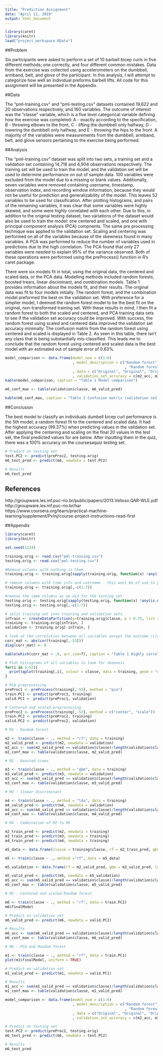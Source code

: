 ---
title: "Prediction Assignment"
date: "April 11, 2019"
output: html_document
---

```{r, include=FALSE}
library(caret)
library(knitr)
load("project_workspace.RData")
```

##Problem

Six participants were asked to perform a set of 10 barbell bicep curls in five different methods; one correctly, and four different common mistakes.  Data from the exercise was collected using accelerometers on the dumbbell, armband, belt, and glove of the participant.  In this analysis, I will attempt to categorize how well an individual preforms barbell lifts.  All code for this assignment will be presented in the Appendix.

##Data

The "pml-training.csv" and "pml-testing.csv" datasets contained 19,622 and 20 observations respectively, and 160 variables.  The outcome of interest was the "classe" variable, which is a five level categorical variable defining how the exercise was completed: A - exactly according to the specification, B - throwing elbows to the front, C - lifting the dumbbell only halfway, D - lowering the dumbbell only halfway, and E - throwing the hips to the front.  A majority of the variables were measurements from the dumbbell, armband, belt, and glove sensors pertaining to the exercise being performed.  

##Analysis

The "pml-training.csv" dataset was split into two sets, a training set and a validation set containing 14,718 and 4,904 observations respectively.  The training set will be used to train the model, and the validation set will be used to determine performance on out of sample data.
100 variables were excluded from the model due to a missing or blank values.  Additionally, seven variables were removed containing username, timestamp, observation index, and recording window information, because they would not be useful for prediction and generalizability of the model.  This leaves 52 variables to be used for classification. 
After plotting histograms, and pairs of the remaining variables, it was clear that some variables were highly skewed, and some were highly correlated with each other.  Due to this, in addition to the original testing dataset, two variations of the dataset would also be used to train the model: one centered and scaled, and one with principal component analysis (PCA) compnents.  The same pre processing technique was applied to the validation set.  Scaling and centering was performed on all of the variables because of the skewness found in many variables.  A PCA was performed to reduce the number of variables used in predictions due to the high correlation.  The PCA found that only 27 variables were needed to explain 95% of the variance observed.  Both of these operations were performed using the preProcess() function in R's caret package.  

There were six models fit in total, using the original data, the centered and scaled data, or the PCA data.  Modelling methods included random forests, boosted trears, linear disciminant, and combination models.  Table 1 provides information about the models fit, and their results.  The original data was fit to four models initially.  The random forest, and the combination model preformed the best on the validation set.  With preference for a simplier model, I deemed the random forest model to be the best fit on the original, non-transformed training set.  With these results in mind, I then fit a random forest to both the scaled and centered, and PCA training data sets to see if the validation set accuracy could be improved.  With success, the random forest using scaled and centered data improved the validation set accuracy minimally.  The confusion matrix from the random forest using centered and scaled is displayed in Table 2.  As seen in this table, there isn't any class that is being substantially mis-classified. This leads me to conclude that the random forest using centered and scaled data is the best model with an estimated out of sample error of 0.63%.  

```{r, echo=FALSE}

model_comparison <- data.frame(model_num = c(1:6)
                               , model_description = c("Random forest", "Boosted trees", "Linear discriminant", "Combination (M1, M2, M3)"
                                                       , "Random forest", "Random forest")
                               , data = c("Original", "Original", "Original", "Original", "Scaled and centered", "PCA")
                               , validation_set_accuracy = c(m2_acc, m3_acc, m4_acc, m5_acc, m6_acc, m1_acc))
kable(model_comparison, caption = "Table 1 Model comparison")
```

```{r, echo=FALSE}
m6_conf_max <- table(validation$classe, m6_valid_pred)

kable(m6_conf_max, caption = "Table 2 Confusion matrix (validation set)")
```

##Conclusion

The best model to classify an individuals dumbell bicep curl performance is the 5th  model; a random forest fit to the centered and scaled data.  It had the highest accuracy (99.37%) when predicting values in the validation set.  After applying the centering and scaling on the final 20 values in the test set, the final predicted values for are below.  After inputting them in the quiz, there was a 100% accuracy on the coursesaquiz testing set.

```{r, echo = FALSE}
# Predict on testing set
test.PC2 <- predict(preProc2, testing.orig)
m6_test_pred <- predict(m6, newdata = test.PC2)

# Results
m6_test_pred
```

## References
http://groupware.les.inf.puc-rio.br/public/papers/2013.Velloso.QAR-WLE.pdf  
http://groupware.les.inf.puc-rio.br/har  
https://www.coursera.org/learn/practical-machine-learning/supplement/PvInj/course-project-instructions-read-first  

##Appendix

```{r firststep, warning=FALSE, message=FALSE}
library(caret)
library(knitr)

set.seed(1234)

training.orig <- read.csv("pml-training.csv")
testing.orig <- read.csv("pml-testing.csv")
```

```{r dataprep, include=TRUE}
#Remove columns with nothing in them
training.orig <- training.orig[sapply(training.orig, function(x) !any(is.na(x) | x == ""))] 

# remove columns with time info and username - this wont be of use to predict
training.orig <- training.orig[,-c(1:7)] 

#remove the same columns as we did for the testing set
testing.orig <- testing.orig[sapply(testing.orig, function(x) !any(is.na(x) | x == ""))]
testing.orig <- testing.orig[,-c(1:7)]
```


```{r setsplit}
# split training set into training and validation sets
inTrain <- createDataPartition(y=training.orig$classe, p = 0.75, list = FALSE)
training <- training.orig[inTrain, ]
validation <- training.orig[-inTrain, ]
```

```{r correlation, include = TRUE}
# look at the correlation between all variables except the outcome (classe)
corr_mat <- abs(cor(training[,-53]))
diag(corr_mat) <- 0

kable(which(corr_mat > .8, arr.ind=T), caption = "Table 1 Highly correlated variables")

```

```{r histograms, include= TRUE, eval=FALSE}
# Plot histograms of all variables to look for skewness
for(i in 1:52){
  print(qplot(training[,i], colour = classe, data = training, geom = "density", main = names(training)[i]))
}
```

```{r preprocess, include= TRUE, eval=FALSE}
# PCA preprocessing
preProc1 <- preProcess(training[,-53], method = "pca")
train.PC1 <- predict(preProc1, training)
valid.PC1 <- predict(preProc1, validation)

# Centered and scaled preprocessing
preProc2 <- preProcess(training[,-53], method = c("center", "scale"))
train.PC2 <- predict(preProc2, training)
valid.PC2 <- predict(preProc2, validation)
```


```{r Model2, eval=FALSE, include=TRUE}
# M1 - Random forest

m2 <- train(classe ~ ., method = "rf", data = training)
m2_valid_pred <- predict(m2, newdata = validation)
m2_acc <- sum(m2_valid_pred == validation$classe)/length(validation$classe)
m2_conf_max <- table(validation$classe, m2_valid_pred)
```

```{r Model3, eval=FALSE, include=TRUE}
# M2 - boosted trees

m3 <- train(classe ~ ., method = "gbm", data = training)
m3_valid_pred <- predict(m3, newdata = validation)
m3_acc <- sum(m3_valid_pred == validation$classe)/length(validation$classe)
m3_conf_max <- table(validation$classe, m3_valid_pred)
```

```{r Model4, eval=FALSE, include=TRUE}
# M3 - linear discriminant

m4 <- train(classe ~ ., method = "lda", data = training)
m4_valid_pred <- predict(m4, newdata = validation)
m4_acc <- sum(m4_valid_pred == validation$classe)/length(validation$classe)
m4_conf_max <- table(validation$classe, m4_valid_pred)
```

```{r Model5, eval=FALSE, include=TRUE}
# M4 - Combination of M2 to M4

m2_train_pred <- predict(m2, newdata = training)
m3_train_pred <- predict(m3, newdata = training)
m4_train_pred <- predict(m4, newdata = training)

m5_data <- data.frame(classe = training$classe, rf = m2_train_pred, gbm = m3_train_pred, lda = m4_train_pred)

m5 <- train(classe ~ ., method ="rf", data = m5_data)

m5_validation <- data.frame(rf = m2_valid_pred, gbm = m3_valid_pred, lda = m4_valid_pred)

m5_valid_pred <- predict(m5, newdata = m5_validation)
m5_acc <- sum(m5_valid_pred == validation$classe)/length(validation$classe)
m5_conf_max <- table(validation$classe, m5_valid_pred)
```

```{r model 6, eval=FALSE, include=TRUE}
# M5 - Centered and scaled Random forest

m6 <- train(classe ~ ., method = "rf", data = train.PC2)
m6$finalModel

# Predict on validation set
m6_valid_pred <- predict(m6, newdata = valid.PC2)

# Results
m6_acc <- sum(m6_valid_pred == validation$classe)/length(validation$classe)
m6_conf_max <- table(validation$classe, m6_valid_pred)
```

```{r Model1, eval=FALSE, include=TRUE}
# M6 - PCA and Random forest

m1 <- train(classe ~ ., method = "rf", data = train.PC1)
plot(m1$finalModel, uniform = TRUE)

# Predict on validation set
m1_valid_pred <- predict(m1, newdata = valid.PC1)

# Results
m1_acc <- sum(m1_valid_pred == validation$classe)/length(validation$classe)
m1_conf_max <- table(validation$classe, m1_valid_pred)
```

```{r comparison, eval=FALSE, include = TRUE}
model_comparison <- data.frame(model_num = c(1:6)
                               , model_description = c("Random forest", "Boosted trees", "Linear discriminant", "Combination (M1, M2, M3)"
                                                       , "Random forest", "Random forest")
                               , data = c("Original", "Original", "Original", "Original", "Scaled and centered", "PCA")
                               , validation_set_accuracy = c(m2_acc, m3_acc, m4_acc, m5_acc, m6_acc, m1_acc))
```

```{r conclusion, eval=FALSE, include = TRUE}
# Predict on testing set
test.PC2 <- predict(preProc2, testing.orig)
m6_test_pred <- predict(m6, newdata = test.PC2)

# Results
m6_test_pred
```
